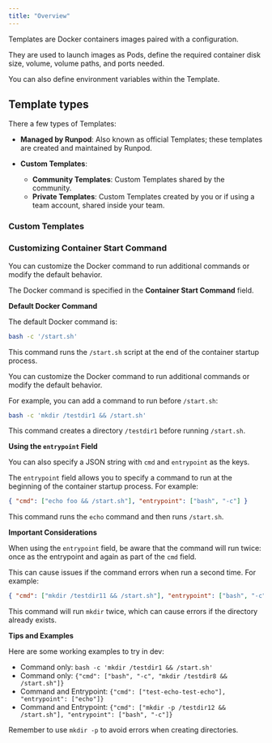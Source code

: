 ```yaml
---
title: "Overview"
---
```


Templates are Docker containers images paired with a configuration.

They are used to launch images as Pods, define the required container disk size, volume, volume paths, and ports needed.

You can also define environment variables within the Template.

## Template types

There a few types of Templates:

* **Managed by Runpod**: Also known as official Templates; these templates are created and maintained by Runpod.

* **Custom Templates**:

  * **Community Templates**: Custom Templates shared by the community.
  * **Private Templates**: Custom Templates created by you or if using a team account, shared inside your team.

### Custom Templates

### Customizing Container Start Command

You can customize the Docker command to run additional commands or modify the default behavior.

The Docker command is specified in the **Container Start Command** field.

**Default Docker Command**

The default Docker command is:

```sh
bash -c '/start.sh'
```

This command runs the `/start.sh` script at the end of the container startup process.

You can customize the Docker command to run additional commands or modify the default behavior.

For example, you can add a command to run before `/start.sh`:

```sh
bash -c 'mkdir /testdir1 && /start.sh'
```

This command creates a directory `/testdir1` before running `/start.sh`.

**Using the `entrypoint` Field**

You can also specify a JSON string with `cmd` and `entrypoint` as the keys.

The `entrypoint` field allows you to specify a command to run at the beginning of the container startup process. For example:

```json
{ "cmd": ["echo foo && /start.sh"], "entrypoint": ["bash", "-c"] }
```

This command runs the `echo` command and then runs `/start.sh`.

**Important Considerations**

When using the `entrypoint` field, be aware that the command will run twice: once as the entrypoint and again as part of the `cmd` field.

This can cause issues if the command errors when run a second time. For example:

```json
{ "cmd": ["mkdir /testdir11 && /start.sh"], "entrypoint": ["bash", "-c"] }
```

This command will run `mkdir` twice, which can cause errors if the directory already exists.

**Tips and Examples**

Here are some working examples to try in dev:

* Command only: `bash -c 'mkdir /testdir1 && /start.sh'`
* Command only: `{"cmd": ["bash", "-c", "mkdir /testdir8 && /start.sh"]}`
* Command and Entrypoint: `{"cmd": ["test-echo-test-echo"], "entrypoint": ["echo"]}`
* Command and Entrypoint: `{"cmd": ["mkdir -p /testdir12 && /start.sh"], "entrypoint": ["bash", "-c"]}`

<Info>

Remember to use `mkdir -p` to avoid errors when creating directories.

</Info>
